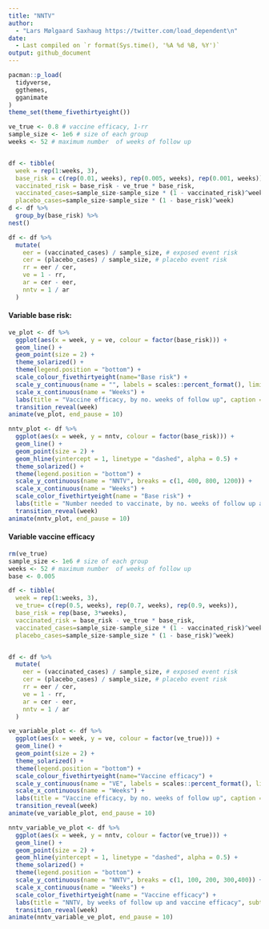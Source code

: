 ```yaml
---
title: "NNTV"
author: 
  - "Lars Mølgaard Saxhaug https://twitter.com/load_dependent\n"
date: 
  - Last compiled on `r format(Sys.time(), '%A %d %B, %Y')`
output: github_document
---
```


```r
pacman::p_load(
  tidyverse,
  ggthemes,
  gganimate
)
theme_set(theme_fivethirtyeight())
```


```r
ve_true <- 0.8 # vaccine efficacy, 1-rr
sample_size <- 1e6 # size of each group
weeks <- 52 # maximum number  of weeks of follow up


df <- tibble(
  week = rep(1:weeks, 3),
  base_risk = c(rep(0.01, weeks), rep(0.005, weeks), rep(0.001, weeks)), # base risk per week, three
  vaccinated_risk = base_risk - ve_true * base_risk,
  vaccinated_cases=sample_size-sample_size * (1 - vaccinated_risk)^week,
  placebo_cases=sample_size-sample_size * (1 - base_risk)^week)
d <- df %>% 
  group_by(base_risk) %>% 
nest()

df <- df %>%
  mutate(
    eer = (vaccinated_cases) / sample_size, # exposed event risk
    cer = (placebo_cases) / sample_size, # placebo event risk
    rr = eer / cer,
    ve = 1 - rr,
    ar = cer - eer,
    nntv = 1 / ar
  )

```

#### Variable base risk:

```r
ve_plot <- df %>%
  ggplot(aes(x = week, y = ve, colour = factor(base_risk))) +
  geom_line() +
  geom_point(size = 2) +
  theme_solarized() +
  theme(legend.position = "bottom") +
  scale_colour_fivethirtyeight(name="Base risk") +
  scale_y_continuous(name = "", labels = scales::percent_format(), limits = c(0, 1)) +
  scale_x_continuous(name = "Weeks") +
  labs(title = "Vaccine efficacy, by no. weeks of follow up", caption = "@load_dependent") +
  transition_reveal(week)
animate(ve_plot, end_pause = 10)
```

```r
nntv_plot <- df %>%
  ggplot(aes(x = week, y = nntv, colour = factor(base_risk))) +
  geom_line() +
  geom_point(size = 2) +
  geom_hline(yintercept = 1, linetype = "dashed", alpha = 0.5) +
  theme_solarized() +
  theme(legend.position = "bottom") +
  scale_y_continuous(name = "NNTV", breaks = c(1, 400, 800, 1200)) +
  scale_x_continuous(name = "Weeks") +
  scale_color_fivethirtyeight(name = "Base risk") +
  labs(title = "Number needed to vaccinate, by no. weeks of follow up and base risk", subtitle = paste("Vaccine efficacy", scales::percent(ve_true)), caption = "@load_dependent") +
  transition_reveal(week)
animate(nntv_plot, end_pause = 10)
```
#### Variable vaccine efficacy
```r
rm(ve_true)
sample_size <- 1e6 # size of each group
weeks <- 52 # maximum number  of weeks of follow up
base <- 0.005

df <- tibble(
  week = rep(1:weeks, 3),
  ve_true= c(rep(0.5, weeks), rep(0.7, weeks), rep(0.9, weeks)),
  base_risk = rep(base, 3*weeks), 
  vaccinated_risk = base_risk - ve_true * base_risk,
  vaccinated_cases=sample_size-sample_size * (1 - vaccinated_risk)^week,
  placebo_cases=sample_size-sample_size * (1 - base_risk)^week)


df <- df %>%
  mutate(
    eer = (vaccinated_cases) / sample_size, # exposed event risk
    cer = (placebo_cases) / sample_size, # placebo event risk
    rr = eer / cer,
    ve = 1 - rr,
    ar = cer - eer,
    nntv = 1 / ar
  )

```
 
```r
ve_variable_plot <- df %>%
  ggplot(aes(x = week, y = ve, colour = factor(ve_true))) +
  geom_line() +
  geom_point(size = 2) +
  theme_solarized() +
  theme(legend.position = "bottom") +
  scale_colour_fivethirtyeight(name="Vaccine efficacy") +
  scale_y_continuous(name = "VE", labels = scales::percent_format(), limits = c(0, 1)) +
  scale_x_continuous(name = "Weeks") +
  labs(title = "Vaccine efficacy, by no. weeks of follow up", caption = "@load_dependent") +
  transition_reveal(week)
animate(ve_variable_plot, end_pause = 10)
```

```r
nntv_variable_ve_plot <- df %>%
  ggplot(aes(x = week, y = nntv, colour = factor(ve_true))) +
  geom_line() +
  geom_point(size = 2) +
  geom_hline(yintercept = 1, linetype = "dashed", alpha = 0.5) +
  theme_solarized() +
  theme(legend.position = "bottom") +
  scale_y_continuous(name = "NNTV", breaks = c(1, 100, 200, 300,400)) +
  scale_x_continuous(name = "Weeks") +
  scale_color_fivethirtyeight(name = "Vaccine efficacy") +
  labs(title = "NNTV, by weeks of follow up and vaccine efficacy", subtitle = paste("Base risk", base), caption = "@load_dependent") +
  transition_reveal(week)
animate(nntv_variable_ve_plot, end_pause = 10)
```
